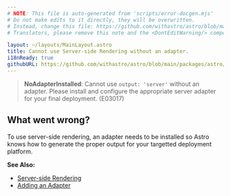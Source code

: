 ```yaml
---
# NOTE: This file is auto-generated from 'scripts/error-docgen.mjs'
# Do not make edits to it directly, they will be overwritten.
# Instead, change this file: https://github.com/withastro/astro/blob/main/packages/astro/src/core/errors/errors-data.ts
# Translators, please remove this note and the <DontEditWarning/> component.

layout: ~/layouts/MainLayout.astro
title: Cannot use Server-side Rendering without an adapter.
i18nReady: true
githubURL: https://github.com/withastro/astro/blob/main/packages/astro/src/core/errors/errors-data.ts
---
```


<DontEditWarning />


> **NoAdapterInstalled**: Cannot use `output: 'server'` without an adapter. Please install and configure the appropriate server adapter for your final deployment. (E03017)

## What went wrong?
To use server-side rendering, an adapter needs to be installed so Astro knows how to generate the proper output for your targetted deployment platform.

**See Also:**
-  [Server-side Rendering](/en/guides/server-side-rendering/)
-  [Adding an Adapter](/en/guides/server-side-rendering/#adding-an-adapter)


